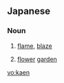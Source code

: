 ==Japanese==
{{wikipedia|Kaen (disambiguation)}}
===Noun===
{{ja-noun|r|hira=かえん}}

# {{ja-def|火炎|火焔}} [[flame]], [[blaze]]
# {{ja-def|花園}} [[flower]] [[garden]]

[[vo:kaen]]